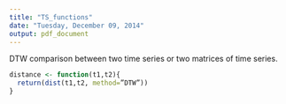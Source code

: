 ```yaml
---
title: "TS_functions"
date: "Tuesday, December 09, 2014"
output: pdf_document
---
```


DTW comparison between two time series or two matrices of time series.

```r

distance <- function(t1,t2){
  return(dist(t1,t2, method=”DTW”))
}

```
